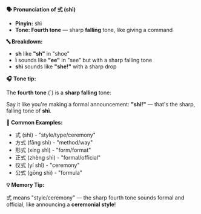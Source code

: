 **🗣️ Pronunciation of 式 (shì)**

- **Pinyin:** shì
- **Tone: Fourth tone** — sharp **falling** tone, like giving a command

**🔤 Breakdown:**

- **sh** like **"sh"** in "shoe"
- **ì** sounds like **"ee"** in "see" but with a sharp falling tone
- **shì** sounds like **"she!"** with a sharp drop

**🎧 Tone tip:**

The **fourth tone** (`) is a **sharp falling** tone:

Say it like you're making a formal announcement: **"shì!"** — that's the sharp, falling tone of
**shì**.

**📝 Common Examples:**

- 式 (shì) - "style/type/ceremony"
- 方式 (fāng shì) - "method/way"
- 形式 (xíng shì) - "form/format"
- 正式 (zhèng shì) - "formal/official"
- 仪式 (yí shì) - "ceremony"
- 公式 (gōng shì) - "formula"

**💡 Memory Tip:**

式 means "style/ceremony" — the sharp fourth tone sounds formal and official, like announcing a
**ceremonial style**!
